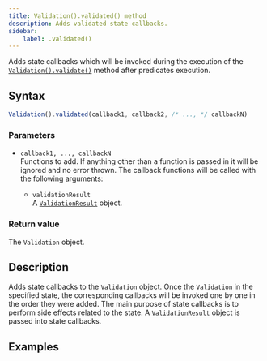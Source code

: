 ```yaml
---
title: Validation().validated() method
description: Adds validated state callbacks.
sidebar:
    label: .validated()
---
```



Adds state callbacks which will be invoked during the execution of the [`Validation().validate()`](/api/validation/instance-methods/validate) method after predicates execution.

## Syntax

```js
Validation().validated(callback1, callback2, /* ..., */ callbackN)
```

### Parameters

- `callback1, ..., callbackN`
<br/> Functions to add. If anything other than a function is passed in it will be ignored and no error thrown. The callback functions will be called with the following arguments:

    - `validationResult` 
    <br/> A [`ValidationResult`](/api/validation-result) object. 

### Return value

The `Validation` object. 

## Description

Adds state callbacks to the `Validation` object. Once the `Validation` in the specified state, the corresponding callbacks will be invoked one by one in the order they were added. The main purpose of state callbacks is to perform side effects related to the state. A [`ValidationResult`](/api/validation-result) object is passed into state callbacks.

## Examples

<Code code={validatedCode} lang='js'/>
